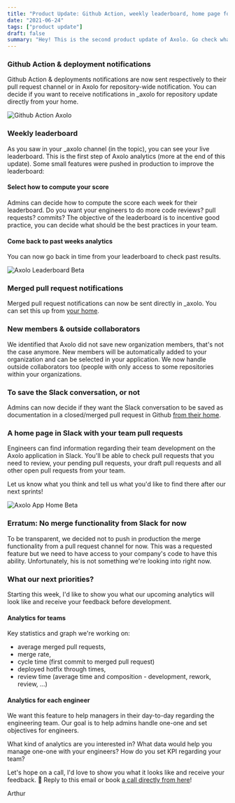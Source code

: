 ```yaml
---
title: "Product Update: Github Action, weekly leaderboard, home page for open pull requests and many more"
date: "2021-06-24"
tags: ["product update"]
draft: false
summary: "Hey! This is the second product update of Axolo. Go check what we have been working on in the past two weeks."
---
```


### Github Action & deployment notifications

Github Action & deployments notifications are now sent respectively to their pull request channel or in Axolo for repository-wide notification. You can decide if you want to receive notifications in \_axolo for repository update directly from your home.

<div style={{ display: "flex", justifyContent: "center" }}>
  <img
    src="https://axolo.s3.eu-west-3.amazonaws.com/communication/launch/actions.png"
    alt="Github Action Axolo"
    style={{ width: "500px" }}
  />
</div>

### Weekly leaderboard

As you saw in your \_axolo channel (in the topic), you can see your live leaderboard. This is the first step of Axolo analytics (more at the end of this update). Some small features were pushed in production to improve the leaderboard:

#### Select how to compute your score

Admins can decide how to compute the score each week for their leaderboard. Do you want your engineers to do more code reviews? pull requests? commits? The objective of the leaderboard is to incentive good practice, you can decide what should be the best practices in your team.

#### Come back to past weeks analytics

You can now go back in time from your leaderboard to check past results.

<div style={{ display: "flex", justifyContent: "center" }}>
  <img
    src="https://axolo.s3.eu-west-3.amazonaws.com/communication/launch/leaderboard.png"
    alt="Axolo Leaderboard Beta"
    style={{ width: "500px" }}
  />
</div>

### Merged pull request notifications

Merged pull request notifications can now be sent directly in \_axolo. You can set this up from [your home](http://app.axolo.com/home).

### New members & outside collaborators

We identified that Axolo did not save new organization members, that's not the case anymore. New members will be automatically added to your organization and can be selected in your application. We now handle outside collaborators too (people with only access to some repositories within your organizations.

### To save the Slack conversation, or not

Admins can now decide if they want the Slack conversation to be saved as documentation in a closed/merged pull request in Github [from their home](http://app.axolo.co/home).

### A home page in Slack with your team pull requests

Engineers can find information regarding their team development on the Axolo application in Slack. You'll be able to check pull requests that you need to review, your pending pull requests, your draft pull requests and all other open pull requests from your team.

Let us know what you think and tell us what you'd like to find there after our next sprints!

<div style={{ display: "flex", justifyContent: "center" }}>
  <img
    src="https://axolo.s3.eu-west-3.amazonaws.com/communication/launch/app+home+slack.png"
    alt="Axolo App Home Beta"
    style={{ width: "500px" }}
  />
</div>

### Erratum: No merge functionality from Slack for now

To be transparent, we decided not to push in production the merge functionality from a pull request channel for now. This was a requested feature but we need to have access to your company's code to have this ability. Unfortunately, his is not something we're looking into right now.

### What our next priorities?

Starting this week, I'd like to show you what our upcoming analytics will look like and receive your feedback before development.

#### Analytics for teams

Key statistics and graph we're working on:

- average merged pull requests,
- merge rate,
- cycle time (first commit to merged pull request)
- deployed hotfix through times,
- review time (average time and composition - development, rework, review, ...)

#### Analytics for each engineer

We want this feature to help managers in their day-to-day regarding the engineering team. Our goal is to help admins handle one-one and set objectives for engineers.

What kind of analytics are you interested in? What data would help you manage one-one with your engineers? How do you set KPI regarding your team?

Let's hope on a call, I'd love to show you what it looks like and receive your feedback. 🎉 Reply to this email or book [a call directly from here](https://calendly.com/arthur-coudouy/20mn)!

Arthur
